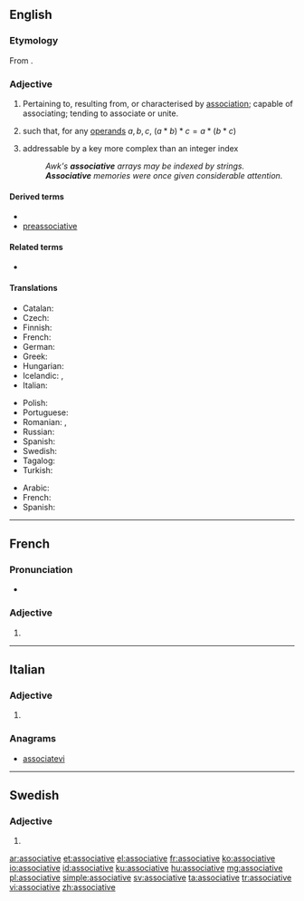 ==English==

===Etymology===
From {{suffix|associate|ive|lang=en}}.

===Adjective===
{{en-adj}}

# Pertaining to, resulting from, or characterised by [[association]]; capable of associating; tending to associate or unite.
# {{context|algebra|of an operator <math> * </math>|lang=en}} such that, for any [[operand]]s <math> a, b, c </math>, <math> (a * b) * c = a * (b * c) </math>
# {{context|computing|lang=en}} addressable by a key more complex than an integer index
#: ''Awk's '''associative''' arrays may be indexed by strings.''
#: '''''Associative''' memories were once given considerable attention.''

====Derived terms====
* {{l|en|antiassociative}}
* [[preassociative]]

====Related terms====
* {{l|en|associative array}}

====Translations====
{{trans-top|algebraic property of an operator}}
* Catalan: {{t|ca|associatiu}}
* Czech: {{t|cs|asociativní}}
* Finnish: {{t|fi|assosiatiivinen}}
* French: {{t+|fr|associatif}}
* German: {{t+|de|assoziativ}}
* Greek: {{t+|el|προσεταιριστικός}}
* Hungarian: {{t+|hu|asszociatív}}
* Icelandic: {{t|is|tenginn|m}}, {{t|is|tengi-}}
* Italian: {{t|it|associativo}}
{{trans-mid}}
* Polish: {{t|pl|łączny}}
* Portuguese: {{t|pt|associativo}}
* Romanian: {{t+|ro|asociativ|m}}, {{t|ro|asociativă|f}}
* Russian: {{t+|ru|ассоциати́вный}}
* Spanish: {{t|es|asociativo}}
* Swedish: {{t+|sv|associativ}}
* Tagalog: {{t|tl|ugnayin}}
* Turkish: {{t|tr|birleşmeli}}
{{trans-bottom}}

{{checktrans-top}}
* Arabic: {{t-check|ar|تَجْمِيعِيَّة}}
* French: {{t+check|fr|associatif}}
* Spanish: {{t-check|es|asociativo}}
{{trans-bottom}}

----

==French==

===Pronunciation===
* {{IPA|/a.sɔ.sja.tiv/|lang=fr}}

===Adjective===
{{head|fr|adjective form}}

# {{feminine singular of|associatif|lang=fr}}

----

==Italian==

===Adjective===
{{head|it|adjective form}}

# {{feminine plural of|associativo|lang=it}}

===Anagrams===
* [[associatevi#Italian|associatevi]]

----

==Swedish==

===Adjective===
{{head|sv|adjective form}}

# {{sv-adj-form-abs-def-m|associativ}}

[[ar:associative]]
[[et:associative]]
[[el:associative]]
[[fr:associative]]
[[ko:associative]]
[[io:associative]]
[[id:associative]]
[[ku:associative]]
[[hu:associative]]
[[mg:associative]]
[[pl:associative]]
[[simple:associative]]
[[sv:associative]]
[[ta:associative]]
[[tr:associative]]
[[vi:associative]]
[[zh:associative]]